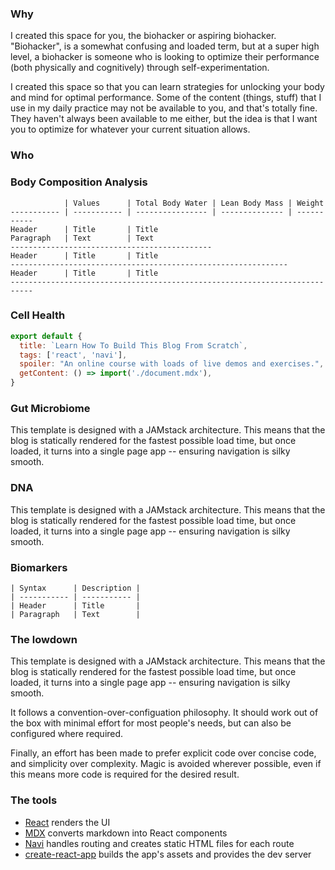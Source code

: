 <div>

### Why

I created this space for you, the biohacker or aspiring biohacker. "Biohacker", is a somewhat confusing and loaded term, but at a super high level, a biohacker is someone who is looking to optimize their performance (both physically and cognitively) through self-experimentation.

I created this space so that you can learn strategies for unlocking your body and mind for optimal performance. Some of the content (things, stuff) that I use in my daily practice may not be available to you, and that's totally fine. They haven't always been available to me either, but the idea is that I want you to optimize for whatever your current situation allows.

### Who



### Body Composition Analysis

```
            | Values      | Total Body Water | Lean Body Mass | Weight
----------- | ----------- | ---------------- | -------------- | -----------
Header      | Title       | Title
Paragraph   | Text        | Text
---------------------------------------------
Header      | Title       | Title
--------------------------------------------------------------
Header      | Title       | Title
---------------------------------------------------------------------------
```

### Cell Health

```jsx
export default {
  title: `Learn How To Build This Blog From Scratch`,
  tags: ['react', 'navi'],
  spoiler: "An online course with loads of live demos and exercises.",
  getContent: () => import('./document.mdx'),
}
```

### Gut Microbiome

This template is designed with a JAMstack architecture. This means that the blog is statically rendered for the fastest possible load time, but once loaded, it turns into a single page app -- ensuring navigation is silky smooth.

### DNA

This template is designed with a JAMstack architecture. This means that the blog is statically rendered for the fastest possible load time, but once loaded, it turns into a single page app -- ensuring navigation is silky smooth.

### Biomarkers

```
| Syntax      | Description |
| ----------- | ----------- |
| Header      | Title       |
| Paragraph   | Text        |
```

###  The lowdown

This template is designed with a JAMstack architecture. This means that the blog is statically rendered for the fastest possible load time, but once loaded, it turns into a single page app -- ensuring navigation is silky smooth.

It follows a convention-over-configuation philosophy. It should work out of the box with minimal effort for most people's needs, but can also be configured where required.

Finally, an effort has been made to prefer explicit code over concise code, and simplicity over complexity. Magic is avoided wherever possible, even if this means more code is required for the desired result.


### The tools

- [React](https://reactjs.org) renders the UI
- [MDX](https://mdxjs.com) converts markdown into React components
- [Navi](https://frontarm.com/navi/) handles routing and creates static HTML files for each route
- [create-react-app](https://reactjs.org/docs/create-a-new-react-app.html) builds the app's assets and provides the dev server

</div>